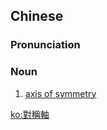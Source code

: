 {{also|对称轴}}
==Chinese==
{{zh-forms|s=对称轴|type=21}}

===Pronunciation===
{{zh-pron
|m=duì稱zhóu,er=y
|c=deoi3 cing3 zuk6
|cat=n
}}

===Noun===
{{zh-noun}}

# {{lb|zh|mathematics}} [[axis of symmetry]]

[[ko:對稱軸]]